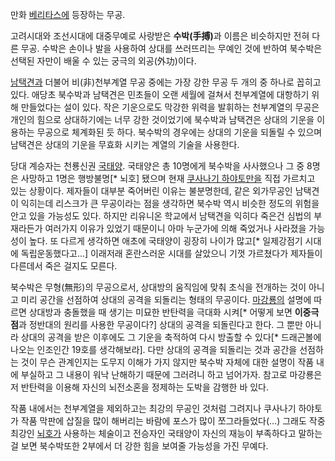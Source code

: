 만화 [[베리타스]]에 등장하는 무공. 

고려시대와 조선시대에 대중무예로 사랑받은 '''수박(手搏)'''과 이름은 비슷하지만 전혀 다른 무공. 수박은 손이나 발을 사용하여 상대를 쓰러뜨리는 무예인 것에 반하여 북수박은 선택된 자만이 배울 수 있는 궁극의 외공(外功)이다. 

[[남택견]]과 더불어 비(非)천부계열 무공 중에는 가장 강한 무공 두 개의 중 하나로 꼽히고 있다. 애당초 북수박과 남택견은 민초들이 오랜 세월에 걸쳐서 천부계열에 대항하기 위해 만들었다는 설이 있다. 작은 기운으로도 막강한 위력을 발휘하는 천부계열의 무공은 개인의 힘으로 상대하기에는 너무 강한 것이었기에 북수박과 남택견은 상대의 기운을 이용하는 무공으로 체계화된 듯 하다. 북수박의 경우에는 상대의 기운을 되돌릴 수 있으며 남택견은 상대의 기운을 무효화 시키는 계열의 기술을 사용한다.

당대 계승자는 천룡신권 [[국태양]]. 국태양은 총 10명에게 북수박을 사사했으나 그 중 8명은 사망하고 1명은 행방불명[* 뇌호] 됐으며 현재 [[쿠사나기 하야토]]만을 직접 가르치고 있는 상황이다. 제자들이 대부분 죽어버린 이유는 불분명한데, 같은 외가무공인 남택견이 익히는데 리스크가 큰 무공이라는 점을 생각하면 북수박 역시 비슷한 정도의 위험을 안고 있을 가능성도 있다. 하지만 리유니온 학교에서 남택견을 익히다 죽은건 심법의 부재라든가 여러가지 이유가 있었기 때문이니 아마 누군가에 의해 죽었거나 사라졌을 가능성이 높다. 또 다르게 생각하면 애초에 국태양이 굉장히 나이가 많고[* 일제강점기 시대에 독립운동했다고...] 이래저래 혼란스러운 시대를 살았으니 기껏 가르쳤다가 제자들이 다른데서 죽은 걸지도 모른다.

북수박은 무형(無形)의 무공으로서, 상대방의 움직임에 맞춰 초식을 전개하는 것이 아니고 미리 공간을 선점하여 상대의 공격을 되돌리는 형태의 무공이다. [[마강룡]]의 설명에 따르면 상대방과 충돌했을 때 생기는 미묘한 반탄력을 극대화 시켜[* 어떻게 보면 '''이중극점'''과 정반대의 원리를 사용한 무공이다?] 상대의 공격을 되돌린다고 한다. 그 뿐만 아니라 상대의 공격을 받은 이후에도 그 기운을 축적하여 다시 방출할 수 있다[* 드래곤볼에 나오는 인조인간 19호를 생각해보라]. 다만 상대의 공격을 되돌리는 것과 공간을 선점하는 것이 무슨 관계인지는 도무지 이해가 가지 않지만 북수박 자체에 대한 설명이 작품 내에 부실하고 그 내용이 워낙 난해하기 때문에 그러려니 하고 넘어가자. 참고로 마강룡은 저 반탄력을 이용해 자신의 뇌전소혼을 정제하는 도박을 감행한 바 있다.

작품 내에서는 천부계열을 제외하고는 최강의 무공인 것처럼 그려지나 쿠사나기 하야토가 작품 막판에 삽질을 많이 해버리는 바람에 포스가 많이 쪼그라들었다(…) 그래도 작중 최강인 [[뇌호]]가 사용하는 체술이고 전승자인 국태양이 자신의 재능이 부족하다고 말하는걸 보면 북수박또한 2부에서 더 강한 힘을 보여줄 가능성을 가진 무예다.
